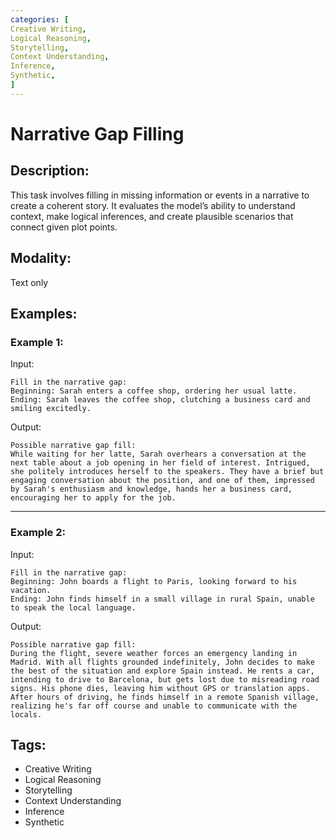 ```yaml
---
categories: [
Creative Writing,
Logical Reasoning,
Storytelling,
Context Understanding,
Inference,
Synthetic,
]
---
```


# Narrative Gap Filling

## Description:
This task involves filling in missing information or events in a narrative to create a coherent story. It evaluates the model's ability to understand context, make logical inferences, and create plausible scenarios that connect given plot points.

## Modality:
Text only

## Examples:

### Example 1:

Input:

```
Fill in the narrative gap:
Beginning: Sarah enters a coffee shop, ordering her usual latte.
Ending: Sarah leaves the coffee shop, clutching a business card and smiling excitedly.
```

Output:

```
Possible narrative gap fill:
While waiting for her latte, Sarah overhears a conversation at the next table about a job opening in her field of interest. Intrigued, she politely introduces herself to the speakers. They have a brief but engaging conversation about the position, and one of them, impressed by Sarah's enthusiasm and knowledge, hands her a business card, encouraging her to apply for the job.
```

---

### Example 2:

Input:

```
Fill in the narrative gap:
Beginning: John boards a flight to Paris, looking forward to his vacation.
Ending: John finds himself in a small village in rural Spain, unable to speak the local language.
```

Output:

```
Possible narrative gap fill:
During the flight, severe weather forces an emergency landing in Madrid. With all flights grounded indefinitely, John decides to make the best of the situation and explore Spain instead. He rents a car, intending to drive to Barcelona, but gets lost due to misreading road signs. His phone dies, leaving him without GPS or translation apps. After hours of driving, he finds himself in a remote Spanish village, realizing he's far off course and unable to communicate with the locals.
```

## Tags:
- Creative Writing
- Logical Reasoning
- Storytelling
- Context Understanding
- Inference
- Synthetic